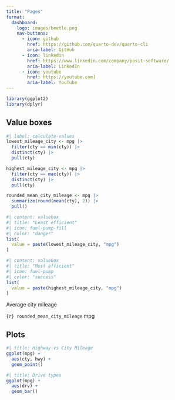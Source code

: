 ```yaml
---
title: "Pages"
format:
  dashboard:
    logo: images/beetle.png
    nav-buttons:
      - icon: github
        href: https://github.com/quarto-dev/quarto-cli
        aria-label: GitHub
      - icon: linkedin
        href: https://www.linkedin.com/company/posit-software/
        aria-label: LinkedIn
      - icon: youtube
        href: https://youtube.com]
        aria-label: YouTube
---
```


```r
library(ggplot2)
library(dplyr)
```

## Value boxes {height="25%"}

```r
#| label: calculate-values
lowest_mileage_city <- mpg |>
  filter(cty == min(cty)) |>
  distinct(cty) |>
  pull(cty)

highest_mileage_city <- mpg |>
  filter(cty == max(cty)) |>
  distinct(cty) |>
  pull(cty)

rounded_mean_city_mileage <- mpg |>
  summarize(round(mean(cty), 2)) |>
  pull()
```

```r
#| content: valuebox
#| title: "Least efficient"
#| icon: fuel-pump-fill
#| color: "danger"
list(
  value = paste(lowest_mileage_city, "mpg")
)
```

```r
#| content: valuebox
#| title: "Most efficient"
#| icon: fuel-pump
#| color: "success"
list(
  value = paste(highest_mileage_city, "mpg")
)
```

::: {.valuebox icon="fuel-pump" color="secondary"}
Average city mileage

`{r} rounded_mean_city_mileage` mpg
:::

## Plots {height="75%"}

```r
#| title: Highway vs City Mileage
ggplot(mpg) + 
  aes(cty, hwy) +
  geom_point()
```

```r
#| title: Drive types
ggplot(mpg) +
  aes(drv) +
  geom_bar()
```
